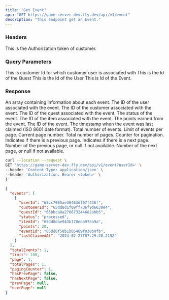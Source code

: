 ```yaml
---
title: "Get Event"
api: "GET https://game-server-dev.fly.dev/api/v1/event"
description: "This endpoint get an Event."
---
```


### Headers
<ParamField header="Authorization" type="string" required>
  This is the Authorization token of customer.
</ParamField>

### Query Parameters
<ParamField query="customerId" type="string">
  This is customer Id for which customer user is associated with
</ParamField>
<ParamField query="questId" type="string">
  This is the Id of the Quest
</ParamField>

<ParamField query="userId" type="string">
  This is the Id of the User
</ParamField>

<ParamField query="eventId" type="string">
 This is Id of the Event.
</ParamField>

### Response

<ResponseField name="events" type="array" required>
 An array containing information about each event.
</ResponseField>
<ResponseField name="events.userId" type="string" required>
 The ID of the user associated with the event.
</ResponseField>
<ResponseField name="events.customerId" type="string" required>
 The ID of the customer associated with the event.
</ResponseField>
<ResponseField name="events.questId" type="string" required>
 The ID of the quest associated with the event.
</ResponseField>
<ResponseField name="events.status" type="string" required>
 The status of the event.
</ResponseField>
<ResponseField name="events.itemId" type="string" required>
 The ID of the item associated with the event.
</ResponseField>
<ResponseField name="events.points" type="number" required>
 The points earned from the event.
</ResponseField>
<ResponseField name="events.eventId" type="string" required>
 The ID of the event.
</ResponseField>
<ResponseField name="events.lastClaimedAt" type="string" required>
 The timestamp when the event was last claimed (ISO 8601 date format).
</ResponseField>
<ResponseField name="totalEvents" type="number" required>
 Total number of events.
</ResponseField>
<ResponseField name="limit" type="number" required>
 Limit of events per page.
</ResponseField>
<ResponseField name="page" type="number" required>
 Current page number.
</ResponseField>
<ResponseField name="totalPages" type="number" required>
 Total number of pages.
</ResponseField>
<ResponseField name="pagingCounter" type="number" required>
 Counter for pagination.
</ResponseField>
<ResponseField name="hasPrevPage" type="boolean" required>
 Indicates if there is a previous page.
</ResponseField>
<ResponseField name="hasNextPage" type="boolean" required>
 Indicates if there is a next page.
</ResponseField>
<ResponseField name="prevPage" type="number|null" required>
 Number of the previous page, or null if not available.
</ResponseField>
<ResponseField name="nextPage" type="number|null" required>
 Number of the next page, or null if not available.
</ResponseField>

<RequestExample>

```bash Example Request
curl --location --request \
GET 'https://game-server-dev.fly.dev/api/v1/event?userId=' \
--header 'Content-Type: application/json' \
--header 'Authorization: Bearer <token>' \
}'
```

</RequestExample>

<ResponseExample>

```json Response
{
  "events": [
    {
      "userId": "65cc7065ae36463df07f436f",
      "customerId": "65dd8d1f09ff736f9d6638e4",
      "questId": "65bbca8a270673244682abb5",
      "status": "processed",
      "itemId": "65dd8dae943b170eda97ea9a",
      "points": 20,
      "eventId": "65dd8f50b1b05469f038b0fb",
      "lastClaimedAt": "2024-02-27T07:29:20.219Z"
    }
  ],
  "totalEvents": 1,
  "limit": 100,
  "page": 1,
  "totalPages": 1,
  "pagingCounter": 1,
  "hasPrevPage": false,
  "hasNextPage": false,
  "prevPage": null,
  "nextPage": null
}
```

</ResponseExample>
